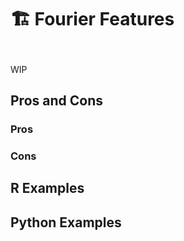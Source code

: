 # 🏗️ Fourier Features {#sec-time-series-fourier}

::: {style="visibility: hidden; height: 0px;"}
## Fourier Features
:::

WIP

## Pros and Cons

### Pros

### Cons

## R Examples

## Python Examples

